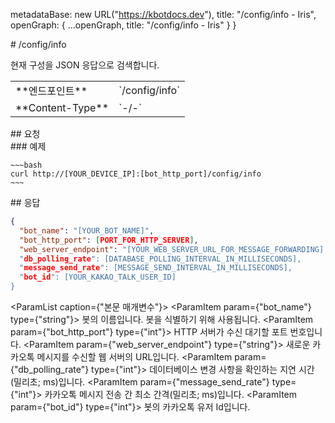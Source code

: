 
  metadataBase: new URL("https://kbotdocs.dev"),
  title: "/config/info - Iris",
  openGraph: {
    ...openGraph,
    title: "/config/info - Iris"
  }
}

<Section>
  # /config/info

  현재 구성을 JSON 응답으로 검색합니다.

  <Table>
    <colgroup>
      <col width={"200px"}/>
      <col/>
    </colgroup>
    <Tbody>
      <Tr>
        <Td><span className={"text-sm"}>**엔드포인트**</span></Td>
        <Td>
          <Endpoint method={"GET"}>`/config/info`</Endpoint>
        </Td>
      </Tr>
      <Tr>
        <Td><span className={"text-sm"}>**Content-Type**</span></Td>
        <Td>
          `-/-`
        </Td>
      </Tr>
    </Tbody>
  </Table>
</Section>
<Section>
  ## 요청

  <Section>
    ### 예제

    ~~~bash
    curl http://[YOUR_DEVICE_IP]:[bot_http_port]/config/info
    ~~~
  </Section>
</Section>
<Section>
  ## 응답

  ~~~json
  {
    "bot_name": "[YOUR_BOT_NAME]",
    "bot_http_port": [PORT_FOR_HTTP_SERVER],
    "web_server_endpoint": "[YOUR_WEB_SERVER_URL_FOR_MESSAGE_FORWARDING],
    "db_polling_rate": [DATABASE_POLLING_INTERVAL_IN_MILLISECONDS],
    "message_send_rate": [MESSAGE_SEND_INTERVAL_IN_MILLISECONDS],
    "bot_id": [YOUR_KAKAO_TALK_USER_ID]
  }
  ~~~

  <ParamList caption={"본문 매개변수"}>
    <ParamItem param={"bot_name"} type={"string"}>
      봇의 이름입니다. 봇을 식별하기 위해 사용됩니다.
    </ParamItem>
    <ParamItem param={"bot_http_port"} type={"int"}>
      HTTP 서버가 수신 대기할 포트 번호입니다.
    </ParamItem>
    <ParamItem param={"web_server_endpoint"} type={"string"}>
      새로운 카카오톡 메시지를 수신할 웹 서버의 URL입니다.
    </ParamItem>
    <ParamItem param={"db_polling_rate"} type={"int"}>
      데이터베이스 변경 사항을 확인하는 지연 시간(밀리초; ms)입니다.
    </ParamItem>
    <ParamItem param={"message_send_rate"} type={"int"}>
      카카오톡 메시지 전송 간 최소 간격(밀리초; ms)입니다.
    </ParamItem>
    <ParamItem param={"bot_id"} type={"int"}>
      봇의 카카오톡 유저 Id입니다.
    </ParamItem>
  </ParamList>
</Section>